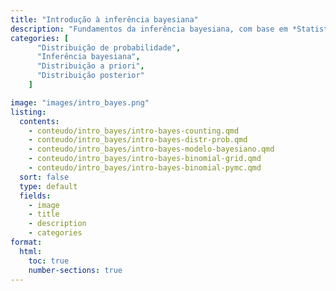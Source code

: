 ```yaml
---
title: "Introdução à inferência bayesiana"
description: "Fundamentos da inferência bayesiana, com base em *Statistical Rethinking* [@mcelreath2018statistical]."
categories: [
      "Distribuição de probabilidade",
      "Inferência bayesiana",
      "Distribuição a priori",
      "Distribuição posterior"
    ]

image: "images/intro_bayes.png"
listing:
  contents:
    - conteudo/intro_bayes/intro-bayes-counting.qmd
    - conteudo/intro_bayes/intro-bayes-distr-prob.qmd
    - conteudo/intro_bayes/intro-bayes-modelo-bayesiano.qmd
    - conteudo/intro_bayes/intro-bayes-binomial-grid.qmd
    - conteudo/intro_bayes/intro-bayes-binomial-pymc.qmd
  sort: false
  type: default
  fields: 
    - image
    - title
    - description
    - categories
format:
  html:
    toc: true
    number-sections: true
---
```

